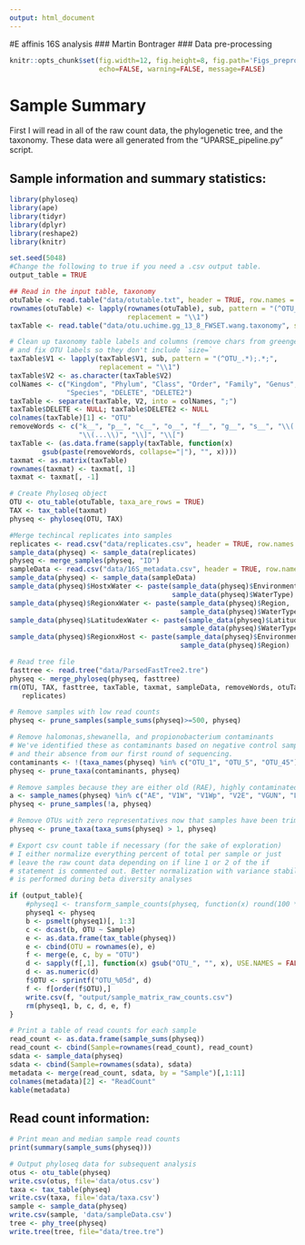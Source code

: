 ```yaml
---
output: html_document
---
```

#E affinis 16S analysis
### Martin Bontrager
### Data pre-processing

```r
knitr::opts_chunk$set(fig.width=12, fig.height=8, fig.path='Figs_preprocess/',
                      echo=FALSE, warning=FALSE, message=FALSE)
```

# Sample Summary

First I will read in all of the raw count data, the phylogenetic tree, and the taxonomy. These data were all generated from the "UPARSE_pipeline.py" script.

## Sample information and summary statistics:

```r
library(phyloseq)
library(ape)
library(tidyr)
library(dplyr)
library(reshape2)
library(knitr)

set.seed(5048)
#Change the following to true if you need a .csv output table.
output_table = TRUE

## Read in the input table, taxonomy
otuTable <- read.table("data/otutable.txt", header = TRUE, row.names = 1)
rownames(otuTable) <- lapply(rownames(otuTable), sub, pattern = "(^OTU_.*);.*;",
                             replacement = "\\1")
taxTable <- read.table("data/otu.uchime.gg_13_8_FWSET.wang.taxonomy", sep = '')

# Clean up taxonomy table labels and columns (remove chars from greengenes)
# and fix OTU labels so they don't include `size=`
taxTable$V1 <- lapply(taxTable$V1, sub, pattern = "(^OTU_.*);.*;", 
                      replacement = "\\1")
taxTable$V2 <- as.character(taxTable$V2)
colNames <- c("Kingdom", "Phylum", "Class", "Order", "Family", "Genus", 
              "Species", "DELETE", "DELETE2")
taxTable <- separate(taxTable, V2, into = colNames, ";")
taxTable$DELETE <- NULL; taxTable$DELETE2 <- NULL
colnames(taxTable)[1] <- "OTU"
removeWords <- c("k__", "p__", "c__", "o__", "f__", "g__", "s__", "\\(..\\)", 
                 "\\(...\\)", "\\]", "\\[")
taxTable <- (as.data.frame(sapply(taxTable, function(x)
        gsub(paste(removeWords, collapse="|"), "", x))))
taxmat <- as.matrix(taxTable)
rownames(taxmat) <- taxmat[, 1]
taxmat <- taxmat[, -1]

# Create Phyloseq object
OTU <- otu_table(otuTable, taxa_are_rows = TRUE)
TAX <- tax_table(taxmat)
physeq <- phyloseq(OTU, TAX)

#Merge techincal replicates into samples
replicates <- read.csv("data/replicates.csv", header = TRUE, row.names = 1)
sample_data(physeq) <- sample_data(replicates)
physeq <- merge_samples(physeq, "ID")
sampleData <- read.csv("data/16S_metadata.csv", header = TRUE, row.names = 1)
sample_data(physeq) <- sample_data(sampleData)
sample_data(physeq)$HostxWater <- paste(sample_data(physeq)$Environment, 
                                        sample_data(physeq)$WaterType)
sample_data(physeq)$RegionxWater <- paste(sample_data(physeq)$Region, 
                                          sample_data(physeq)$WaterType)
sample_data(physeq)$LatitudexWater <- paste(sample_data(physeq)$Latitude, 
                                          sample_data(physeq)$WaterType)
sample_data(physeq)$RegionxHost <- paste(sample_data(physeq)$Environment, 
                                          sample_data(physeq)$Region)

# Read tree file
fasttree <- read.tree("data/ParsedFastTree2.tre")
physeq <- merge_phyloseq(physeq, fasttree)
rm(OTU, TAX, fasttree, taxTable, taxmat, sampleData, removeWords, otuTable, 
   replicates)

# Remove samples with low read counts
physeq <- prune_samples(sample_sums(physeq)>=500, physeq)

# Remove halomonas,shewanella, and propionobacterium contaminants
# We've identified these as contaminants based on negative control samples
# and their absence from our first round of sequencing. 
contaminants <- !(taxa_names(physeq) %in% c("OTU_1", "OTU_5", "OTU_45"))
physeq <- prune_taxa(contaminants, physeq)

# Remove samples because they are either old (RAE), highly contaminated(MIE, TBE), redundant (V2E) or inappropriate (V1W due to use of the 0.8 micron filter)
a <- sample_names(physeq) %in% c("AE", "V1W", "V1Wp", "V2E", "VGUN", "LOGUN", "VG", "VE", "V1Ep", "RE", "CE", "BBE1", "MIE", "MIW", "TBE", "TBW", "BBE2", "POE1", "POE2", "RAE", "RAW", "SJE")
physeq <- prune_samples(!a, physeq)

# Remove OTUs with zero representatives now that samples have been trimmed
physeq <- prune_taxa(taxa_sums(physeq) > 1, physeq)

# Export csv count table if necessary (for the sake of exploration)
# I either normalize everything percent of total per sample or just 
# leave the raw count data depending on if line 1 or 2 of the if 
# statement is commented out. Better normalization with variance stabilization
# is performed during beta diversity analyses

if (output_table){
    #physeq1 <- transform_sample_counts(physeq, function(x) round(100 * (x/sum(x)), 2))
    physeq1 <- physeq
    b <- psmelt(physeq1)[, 1:3]
    c <- dcast(b, OTU ~ Sample)
    e <- as.data.frame(tax_table(physeq))
    e <- cbind(OTU = rownames(e), e)
    f <- merge(e, c, by = "OTU")
    d <- sapply(f[,1], function(x) gsub("OTU_", "", x), USE.NAMES = FALSE)
    d <- as.numeric(d)
    f$OTU <- sprintf("OTU_%05d", d)
    f <- f[order(f$OTU),]
    write.csv(f, "output/sample_matrix_raw_counts.csv")
    rm(physeq1, b, c, d, e, f)
}

# Print a table of read counts for each sample
read_count <- as.data.frame(sample_sums(physeq))
read_count <- cbind(Sample=rownames(read_count), read_count)
sdata <- sample_data(physeq)
sdata <- cbind(Sample=rownames(sdata), sdata)
metadata <- merge(read_count, sdata, by = "Sample")[,1:11]
colnames(metadata)[2] <- "ReadCount"
kable(metadata)
```

## Read count information:

``` r
# Print mean and median sample read counts
print(summary(sample_sums(physeq)))
```

```r
# Output phyloseq data for subsequent analysis
otus <- otu_table(physeq)
write.csv(otus, file='data/otus.csv')
taxa <- tax_table(physeq)
write.csv(taxa, file='data/taxa.csv')
sample <- sample_data(physeq)
write.csv(sample, 'data/sampleData.csv')
tree <- phy_tree(physeq)
write.tree(tree, file="data/tree.tre")
```
